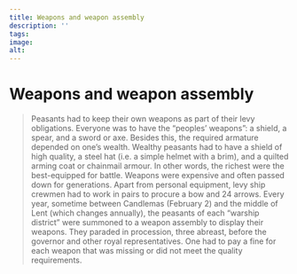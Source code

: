 ```yaml
---
title: Weapons and weapon assembly
description: ''
tags:
image: 
alt: 
---
```



# Weapons and weapon assembly

<Blockquote
    quote='“If anyone lacks these weapons, there is a penalty of an ounce of silver to the king”'
    footer='Land defence section, chapter 11' />


<Spacer height={40}/>
<Container stil="initial side">
    Peasants had to keep their own weapons as part of their levy obligations. 
    Everyone was to have the “peoples’ weapons”: a shield, a spear, and a sword or axe. 
    Besides this, the required armature depended on one’s wealth. 
    Wealthy peasants had to have a shield of high quality, a steel hat (i.e. 
    a simple helmet with a brim), and a quilted arming coat or chainmail armour. 
    In other words, the richest were the best-equipped for battle. 
    Weapons were expensive and often passed down for generations. 
    Apart from personal equipment, levy ship crewmen had to work in pairs to procure a bow and 24 arrows. 
    Every year, sometime between Candlemas (February 2) and the middle of Lent (which changes annually), the peasants of each “warship district” were summoned to a weapon assembly to display their weapons. 
    They paraded in procession, three abreast, before the governor and other royal representatives. 
    One had to pay a fine for each weapon that was missing or did not meet the quality requirements.
</Container>